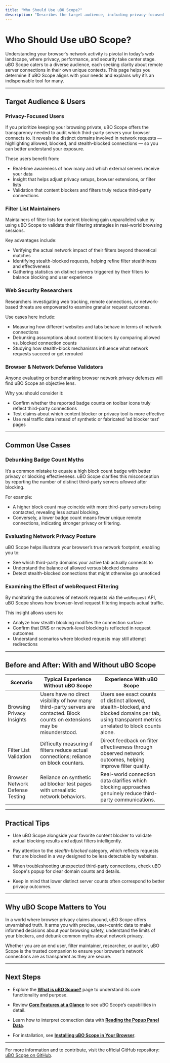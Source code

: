 ```yaml
---
title: "Who Should Use uBO Scope?"
description: "Describes the target audience, including privacy-focused users, filter list maintainers, web security researchers, and those validating or benchmarking browser network defenses. Provides common use cases such as debunking badge count myths, evaluating network privacy posture, and examining how webRequest filtering affects actual network traffic."
---
```


# Who Should Use uBO Scope?

Understanding your browser’s network activity is pivotal in today’s web landscape, where privacy, performance, and security take center stage. uBO Scope caters to a diverse audience, each seeking clarity about remote server connections in their own unique contexts. This page helps you determine if uBO Scope aligns with your needs and explains why it’s an indispensable tool for many.

---

## Target Audience & Users

### Privacy-Focused Users
If you prioritize keeping your browsing private, uBO Scope offers the transparency needed to audit which third-party servers your browser connects to. It reveals the distinct domains involved in network requests — highlighting allowed, blocked, and stealth-blocked connections — so you can better understand your exposure.

These users benefit from:
- Real-time awareness of how many and which external servers receive your data
- Insight that helps adjust privacy setups, browser extensions, or filter lists
- Validation that content blockers and filters truly reduce third-party connections

### Filter List Maintainers
Maintainers of filter lists for content blocking gain unparalleled value by using uBO Scope to validate their filtering strategies in real-world browsing sessions.

Key advantages include:
- Verifying the actual network impact of their filters beyond theoretical matches
- Identifying stealth-blocked requests, helping refine filter stealthiness and effectiveness
- Gathering statistics on distinct servers triggered by their filters to balance blocking and user experience

### Web Security Researchers
Researchers investigating web tracking, remote connections, or network-based threats are empowered to examine granular request outcomes.

Use cases here include:
- Measuring how different websites and tabs behave in terms of network connections
- Debunking assumptions about content blockers by comparing allowed vs. blocked connection counts
- Studying how stealth-block mechanisms influence what network requests succeed or get rerouted

### Browser & Network Defense Validators
Anyone evaluating or benchmarking browser network privacy defenses will find uBO Scope an objective lens.

Why you should consider it:
- Confirm whether the reported badge counts on toolbar icons truly reflect third-party connections
- Test claims about which content blocker or privacy tool is more effective
- Use real traffic data instead of synthetic or fabricated 'ad blocker test' pages

---

## Common Use Cases

### Debunking Badge Count Myths
It’s a common mistake to equate a high block count badge with better privacy or blocking effectiveness. uBO Scope clarifies this misconception by reporting the number of distinct third-party servers _allowed_ after blocking.

For example:
- A higher block count may coincide with more third-party servers being contacted, revealing less actual blocking.
- Conversely, a lower badge count means fewer unique remote connections, indicating stronger privacy or filtering.

### Evaluating Network Privacy Posture
uBO Scope helps illustrate your browser’s true network footprint, enabling you to:
- See which third-party domains your active tab actually connects to
- Understand the balance of allowed versus blocked domains
- Detect stealth-blocked connections that might otherwise go unnoticed

### Examining the Effect of webRequest Filtering
By monitoring the outcomes of network requests via the `webRequest` API, uBO Scope shows how browser-level request filtering impacts actual traffic.

This insight allows users to:
- Analyze how stealth blocking modifies the connection surface
- Confirm that DNS or network-level blocking is reflected in request outcomes
- Understand scenarios where blocked requests may still attempt redirections

---

## Before and After: With and Without uBO Scope

| Scenario | Typical Experience Without uBO Scope | Experience With uBO Scope |
|----------|------------------------------------|------------------------|
| Browsing Privacy Insights | Users have no direct visibility of how many third-party servers are contacted. Block counts on extensions may be misunderstood. | Users see exact counts of distinct allowed, stealth-blocked, and blocked domains per tab, using transparent metrics unrelated to block counts alone. |
| Filter List Validation | Difficulty measuring if filters reduce actual connections; reliance on block counters. | Direct feedback on filter effectiveness through observed network outcomes, helping improve filter quality. |
| Browser Network Defense Testing | Reliance on synthetic ad blocker test pages with unrealistic network behaviors. | Real-world connection data clarifies which blocking approaches genuinely reduce third-party communications. |

---

## Practical Tips

- Use uBO Scope alongside your favorite content blocker to validate actual blocking results and adjust filters intelligently.

- Pay attention to the _stealth-blocked_ category, which reflects requests that are blocked in a way designed to be less detectable by websites.

- When troubleshooting unexpected third-party connections, check uBO Scope's popup for clear domain counts and details.

- Keep in mind that lower distinct server counts often correspond to better privacy outcomes.

---

## Why uBO Scope Matters to You

In a world where browser privacy claims abound, uBO Scope offers unvarnished truth. It arms you with precise, user-centric data to make informed decisions about your browsing safety, understand the limits of your blockers, and debunk common myths about network privacy.

Whether you are an end user, filter maintainer, researcher, or auditor, uBO Scope is the trusted companion to ensure your browser’s network connections are as transparent as they are secure.

---

## Next Steps

- Explore the **[What is uBO Scope?](/overview/introduction-essentials/what-is-ubo-scope)** page to understand its core functionality and purpose.

- Review **[Core Features at a Glance](/overview/introduction-essentials/core-features-overview)** to see uBO Scope’s capabilities in detail.

- Learn how to interpret connection data with **[Reading the Popup Panel Data](/guides/interpreting-results/reading-popup)**.

- For installation, see **[Installing uBO Scope in Your Browser](/guides/getting-started/installation)**.

---

For more information and to contribute, visit the official GitHub repository: [uBO Scope on GitHub](https://github.com/gorhill/uBO-Scope).
